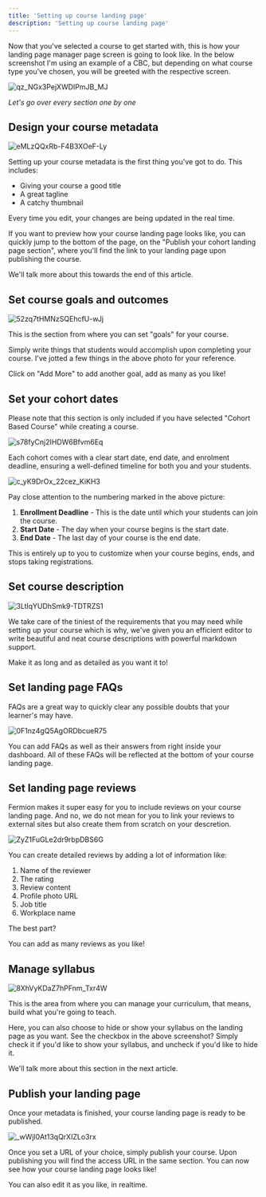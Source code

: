 ```yaml
---
title: 'Setting up course landing page'
description: 'Setting up course landing page'
---
```



Now that you've selected a course to get started with, this is how your landing page manager page screen is going to look like. In the below screenshot I'm using an example of a CBC, but depending on what course type you've chosen, you will be greeted with the respective screen.

![qz_NGx3PejXWDIPmJB_MJ](https://creator-assets.codedamn.com/fermion-instructor/01-08-2024/instructor_66467ae8ada1f52e23942268/qz_NGx3PejXWDIPmJB_MJ)

_Let's go over every section one by one_

## Design your course metadata

![eMLzQQxRb-F4B3XOeF-Ly](https://creator-assets.codedamn.com/fermion-instructor/01-08-2024/instructor_66467ae8ada1f52e23942268/eMLzQQxRb-F4B3XOeF-Ly)

Setting up your course metadata is the first thing you've got to do. This includes:

- Giving your course a good title
- A great tagline
- A catchy thumbnail

Every time you edit, your changes are being updated in the real time.

If you want to preview how your course landing page looks like, you can quickly jump to the bottom of the page, on the "Publish your cohort landing page section", where you'll find the link to your landing page upon publishing the course.

We'll talk more about this towards the end of this article.

## Set course goals and outcomes

![52zq7tHMNzSQEhcfU-wJj](https://creator-assets.codedamn.com/fermion-instructor/01-08-2024/instructor_66467ae8ada1f52e23942268/52zq7tHMNzSQEhcfU-wJj)

This is the section from where you can set "goals" for your course.

Simply write things that students would accomplish upon completing your course. I've jotted a few things in the above photo for your reference.

Click on "Add More" to add another goal, add as many as you like!

## Set your cohort dates

Please note that this section is only included if you have selected "Cohort Based Course" while creating a course.

![s78fyCnj2IHDW6Bfvm6Eq](https://creator-assets.codedamn.com/fermion-instructor/01-08-2024/instructor_66467ae8ada1f52e23942268/s78fyCnj2IHDW6Bfvm6Eq)

Each cohort comes with a clear start date, end date, and enrolment deadline, ensuring a well-defined timeline for both you and your students.

![c_yK9DrOx_22cez_KiKH3](https://creator-assets.codedamn.com/fermion-instructor/01-08-2024/instructor_66467ae8ada1f52e23942268/c_yK9DrOx_22cez_KiKH3)

Pay close attention to the numbering marked in the above picture:

1. **Enrollment Deadline** - This is the date until which your students can join the course.
2. **Start Date** - The day when your course begins is the start date.
3. **End Date** - The last day of your course is the end date.

This is entirely up to you to customize when your course begins, ends, and stops taking registrations.

## Set course description

![3LtlqYUDhSmk9-TDTRZS1](https://creator-assets.codedamn.com/fermion-instructor/01-08-2024/instructor_66467ae8ada1f52e23942268/3LtlqYUDhSmk9-TDTRZS1)

We take care of the tiniest of the requirements that you may need while setting up your course which is why, we've given you an efficient editor to write beautiful and neat course descriptions with powerful markdown support.

Make it as long and as detailed as you want it to!

## Set landing page FAQs

FAQs are a great way to quickly clear any possible doubts that your learner's may have.

![0F1nz4gQ5AgORDbcueR75](https://creator-assets.codedamn.com/fermion-instructor/01-08-2024/instructor_66467ae8ada1f52e23942268/0F1nz4gQ5AgORDbcueR75)

You can add FAQs as well as their answers from right inside your dashboard. All of these FAQs will be reflected at the bottom of your course landing page.

## Set landing page reviews

Fermion makes it super easy for you to include reviews on your course landing page. And no, we do not mean for you to link your reviews to external sites but also create them from scratch on your descretion.

![ZyZ1FuGLe2dr9rbpDBS6G](https://creator-assets.codedamn.com/fermion-instructor/01-08-2024/instructor_66467ae8ada1f52e23942268/ZyZ1FuGLe2dr9rbpDBS6G)

You can create detailed reviews by adding a lot of information like:

1. Name of the reviewer
2. The rating
3. Review content
4. Profile photo URL
5. Job title
6. Workplace name

The best part?

You can add as many reviews as you like!

## Manage syllabus

![8XhVyKDaZ7hPFnm_Txr4W](https://creator-assets.codedamn.com/fermion-instructor/01-08-2024/instructor_66467ae8ada1f52e23942268/8XhVyKDaZ7hPFnm_Txr4W)

This is the area from where you can manage your curriculum, that means, build what you're going to teach.

Here, you can also choose to hide or show your syllabus on the landing page as you want. See the checkbox in the above screenshot? Simply check it if you'd like to show your syllabus, and uncheck if you'd like to hide it.

We'll talk more about this section in the next article.

## Publish your landing page

Once your metadata is finished, your course landing page is ready to be published.

![_wWjl0At13qQrXIZLo3rx](https://creator-assets.codedamn.com/fermion-instructor/01-08-2024/instructor_66467ae8ada1f52e23942268/_wWjl0At13qQrXIZLo3rx)

Once you set a URL of your choice, simply publish your course. Upon publishing you will find the access URL in the same section. You can now see how your course landing page looks like!

You can also edit it as you like, in realtime.
